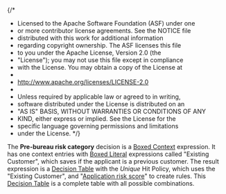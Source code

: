 {/\*

- Licensed to the Apache Software Foundation (ASF) under one
- or more contributor license agreements. See the NOTICE file
- distributed with this work for additional information
- regarding copyright ownership. The ASF licenses this file
- to you under the Apache License, Version 2.0 (the
- "License"); you may not use this file except in compliance
- with the License. You may obtain a copy of the License at
-
- http://www.apache.org/licenses/LICENSE-2.0
-
- Unless required by applicable law or agreed to in writing,
- software distributed under the License is distributed on an
- "AS IS" BASIS, WITHOUT WARRANTIES OR CONDITIONS OF ANY
- KIND, either express or implied. See the License for the
- specific language governing permissions and limitations
- under the License.
  \*/}


<Meta
  title="Use cases/Loan Originations/Bureau Strategy Decision Service/Pre Bureau Risk Category"
  of={PreBureauRiskCategory}
/>

The **Pre-bureau risk category** decision is a
[Boxed Context](/docs/boxed-expressions-context--overview) expression.
It has one context entries with [Boxed Literal](/docs/boxed-expressions-literal--overview)
expressions called "Existing Customer", which saves if the applicant is a previous customer.
The result expression is a
[Decision Table](/docs/boxed-expressions-decision-table--overview) with
the _Unique_ Hit Policy, which uses the "Existing Customer", and
"[Application risk score](/docs/use-cases-loan-originations-application-risk-score--overview)"
to create rules. This [Decision Table](/docs/boxed-expressions-decision-table--overview)
is a complete table with all possible combinations.

<Story of={PreBureauRiskCategory.Expression} />
